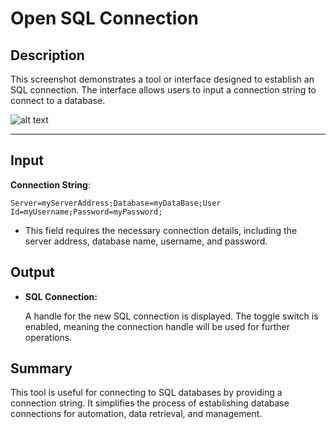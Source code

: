 # Open SQL Connection

## **Description**

This screenshot demonstrates a tool or interface designed to establish an SQL connection. The interface allows users to input a connection string to connect to a database.

![alt text](../assets/database/open-sql-connection.png)

---

## **Input**

**Connection String**:

  ```plaintext
  Server=myServerAddress;Database=myDataBase;User Id=myUsername;Password=myPassword;
```

- This field requires the necessary connection details, including the server address, database name, username, and password.

## **Output**

- **SQL Connection:**

    A handle for the new SQL connection is displayed.
The toggle switch is enabled, meaning the connection handle will be used for further operations.

## **Summary**

This tool is useful for connecting to SQL databases by providing a connection string. It simplifies the process of establishing database connections for automation, data retrieval, and management.